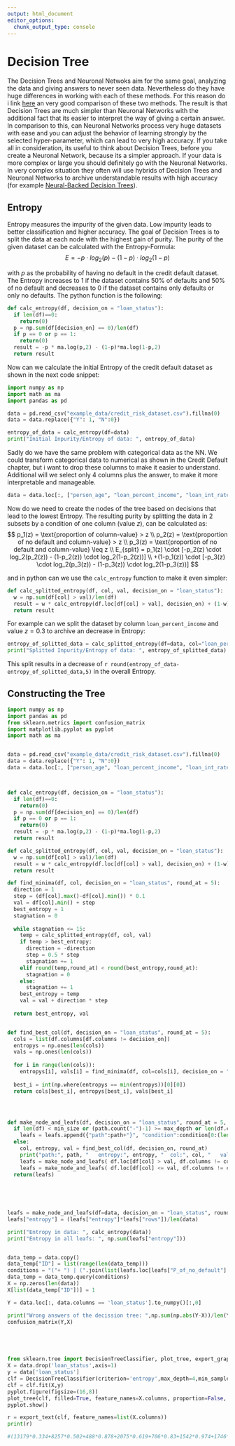 ```yaml
---
output: html_document
editor_options: 
  chunk_output_type: console
---
```


# Decision Tree
The Decision Trees and Neuronal Netwoks aim for the same goal, analyzing the data and giving answers to never seen data. Nevertheless do they have huge differences in working with each of these methods. For this reason do i link [here](https://www.kdnuggets.com/2019/06/random-forest-vs-neural-network.html) an very good comparison of these two methods. The result is that Decision Trees are much simpler than Neuronal Networks with the additional fact that its easier to interpret the way of giving a certain answer. In comparison to this, can Neuronal Networks process very huge datasets with ease and you can adjust the behavior of learning strongly by the selected hyper-parameter, which can lead to very high accuracy. If you take all in consideration, its useful to think about Decision Trees, before you create a Neuronal Network, because its a simpler approach. If your data is more complex or large you should definitely go with the Neuronal Networks. In very complex situation they often will use hybrids of Decision Trees and Neuronal Networks to archive understandable results with high accuracy (for example [Neural-Backed Decision Trees](https://bair.berkeley.edu/blog/2020/04/23/decisions/)).  

## Entropy
Entropy measures the impurity of the given data. Low impurity leads to better classification and higher accuracy. The goal of Decision Trees is to split the data at each node with the highest gain of purity. The purity of the given dataset can be calculated with the Entropy-Formula:
$$
  E = -p \cdot log_2(p) - (1-p) \cdot log_2(1-p) 
$$

with $p$ as the probability of having no default in the credit default dataset. The Entropy increases to 1 if the dataset contains 50% of defaults and 50% of no default and decreases to 0 if the dataset contains only defaults or only no defaults. The python function is the following:
```python
def calc_entropy(df, decision_on = "loan_status"):
  if len(df)==0:
    return(0)
  p = np.sum(df[decision_on] == 0)/len(df)
  if p == 0 or p == 1:
    return(0)
  result = -p * ma.log(p,2) - (1-p)*ma.log(1-p,2)
  return result
```

Now can we calculate the initial Entropy of the credit default dataset as shown in the next code snippet:
```python
import numpy as np
import math as ma
import pandas as pd

data = pd.read_csv("example_data/credit_risk_dataset.csv").fillna(0)
data = data.replace({"Y": 1, "N":0})

entropy_of_data = calc_entropy(df=data)
print("Initial Inpurity/Entropy of data: ", entropy_of_data)
```

Sadly do we have the same problem with categorical data as the NN. We could transform categorical data to numerical as shown in the Credit Default chapter, but i want to drop these columns to make it easier to understand. Additional will we select only 4 columns plus the answer, to make it more interpretable and manageable.
```python
data = data.loc[:, ["person_age", "loan_percent_income", "loan_int_rate", "cb_person_default_on_file" ,"loan_status"]]
```

Now do we need to create the nodes of the tree based on decisions that lead to the lowest Entropy. The resulting purity by splitting the data in 2 subsets by a condition of one column (value $z$), can be calculated as:
$$
  p_1(z) = \text{proportion of column-value} > z \\
  p_2(z) = \text{proportion of no default and column-value} > z \\
  p_3(z) = \text{proportion of no default and column-value} \leq z \\
  E_{split} = p_1(z) \cdot [-p_2(z) \cdot log_2(p_2(z)) - (1-p_2(z)) \cdot log_2(1-p_2(z))] \\
  +(1-p_1(z)) \cdot [-p_3(z) \cdot log_2(p_3(z)) - (1-p_3(z)) \cdot log_2(1-p_3(z))]
$$

and in python can we use the `calc_entropy` function to make it even simpler:
```python
def calc_splitted_entropy(df, col, val, decision_on = "loan_status"):
  w = np.sum(df[col] > val)/len(df)
  result = w * calc_entropy(df.loc[df[col] > val], decision_on) + (1-w) * calc_entropy(df.loc[df[col] <= val], decision_on)
  return result
```

For example can we split the dataset by column `loan_percent_income` and value $z=0.3$ to archive an decrease in Entropy:
```python
entropy_of_splitted_data = calc_splitted_entropy(df=data, col="loan_percent_income", val=0.3, decision_on = "loan_status")
print("Splitted Inpurity/Entropy of data: ", entropy_of_splitted_data)
```
This split results in a decrease of `r round(entropy_of_data-entropy_of_splitted_data,5)` in the overall Entropy.  

## Constructing the Tree




```python
import numpy as np
import pandas as pd
from sklearn.metrics import confusion_matrix
import matplotlib.pyplot as pyplot
import math as ma


data = pd.read_csv("example_data/credit_risk_dataset.csv").fillna(0)
data = data.replace({"Y": 1, "N":0})
data = data.loc[:, ["person_age", "loan_percent_income", "loan_int_rate", "cb_person_default_on_file" ,"loan_status"]]



def calc_entropy(df, decision_on = "loan_status"):
  if len(df)==0:
    return(0)
  p = np.sum(df[decision_on] == 0)/len(df)
  if p == 0 or p == 1:
    return(0)
  result = -p * ma.log(p,2) - (1-p)*ma.log(1-p,2)
  return result

def calc_splitted_entropy(df, col, val, decision_on = "loan_status"):
  w = np.sum(df[col] > val)/len(df)
  result = w * calc_entropy(df.loc[df[col] > val], decision_on) + (1-w) * calc_entropy(df.loc[df[col] <= val], decision_on)
  return result

def find_minima(df, col, decision_on = "loan_status", round_at = 5):
  direction = 1
  step = (df[col].max()-df[col].min()) * 0.1
  val = df[col].min() + step
  best_entropy = 1
  stagnation = 0
  
  while stagnation <= 15:
    temp = calc_splitted_entropy(df, col, val)
    if temp > best_entropy:
      direction = -direction
      step = 0.5 * step
      stagnation += 1
    elif round(temp,round_at) < round(best_entropy,round_at):
      stagnation = 0
    else:
      stagnation += 1
    best_entropy = temp
    val = val + direction * step
    
  return best_entropy, val


def find_best_col(df, decision_on = "loan_status", round_at = 5):
  cols = list(df.columns[df.columns != decision_on])
  entropys = np.ones(len(cols))
  vals = np.ones(len(cols))
  
  for i in range(len(cols)):
    entropys[i], vals[i] = find_minima(df, col=cols[i], decision_on = "loan_status", round_at = 5)
  
  best_i = int(np.where(entropys == min(entropys))[0][0])
  return cols[best_i], entropys[best_i], vals[best_i]




def make_node_and_leafs(df, decision_on = "loan_status", round_at = 5, path = "I", condition = "", min_size = 1000, max_depth = 4, leafs = pd.DataFrame(columns=["path", "condition", "rows", "P_of_no_default", "entropy"])):
  if len(df) < min_size or (path.count("-")-1) >= max_depth or len(df.columns) <= 1:
    leafs = leafs.append({"path":path+"}", "condition":condition[0:(len(condition)-5)], "rows":len(df), "P_of_no_default":np.sum(df[decision_on] == 0)/len(df), "entropy":calc_entropy(df)}, ignore_index=True)
  else:
    col, entropy, val = find_best_col(df, decision_on, round_at)
    print("path:", path, "   entropy:", entropy, "  col:", col, "   val:", val, "  rows:", len(df))
    leafs = make_node_and_leafs( df.loc[df[col] > val, df.columns != col], decision_on, round_at, path+"-R", condition+col+" > "+str(float(round(val,5)))+" and ", min_size, max_depth, leafs)
    leafs = make_node_and_leafs( df.loc[df[col] <= val, df.columns != col], decision_on, round_at, path + "-L", condition+col+" <= "+str(float(round(val,5)))+" and ", min_size, max_depth, leafs)
  return(leafs)
  
  
  


leafs = make_node_and_leafs(df=data, decision_on = "loan_status", round_at = 5, min_size = 1000, max_depth = 4)
leafs["entropy"] = (leafs["entropy"]*leafs["rows"])/len(data)

print("Entropy in data: ", calc_entropy(data))
print("Entropy in all leafs: ", np.sum(leafs["entropy"]))


data_temp = data.copy()
data_temp["ID"] = list(range(len(data_temp)))
conditions = "("+ ") | (".join(list(leafs.loc[leafs["P_of_no_default"] < 0.65, leafs.columns == "condition"]["condition"].replace("and","&")))+")"
data_temp = data_temp.query(conditions)
X = np.zeros(len(data))
X[list(data_temp["ID"])] = 1

Y = data.loc[:, data.columns == 'loan_status'].to_numpy()[:,0]

print("Wrong answers of the decission tree: ",np.sum(np.abs(Y-X))/len(Y) * 100, "%")
confusion_matrix(Y,X)





from sklearn.tree import DecisionTreeClassifier, plot_tree, export_graphviz, export_text
X = data.drop('loan_status',axis=1)
y = data['loan_status']
clf = DecisionTreeClassifier(criterion='entropy',max_depth=4,min_samples_split=1000,min_samples_leaf=200,random_state=0)
clf = clf.fit(X,y)
pyplot.figure(figsize=(16,8))
plot_tree(clf, filled=True, feature_names=X.columns, proportion=False, fontsize=6)
pyplot.show()

r = export_text(clf, feature_names=list(X.columns))
print(r)

#(13179*0.334+8257*0.502+488*0.878+2075*0.619+706*0.83+1542*0.974+1746*0.995+754*0.995+767*0.98+628*0.924+227*0.8+1000*0.9)/len(data)
```





